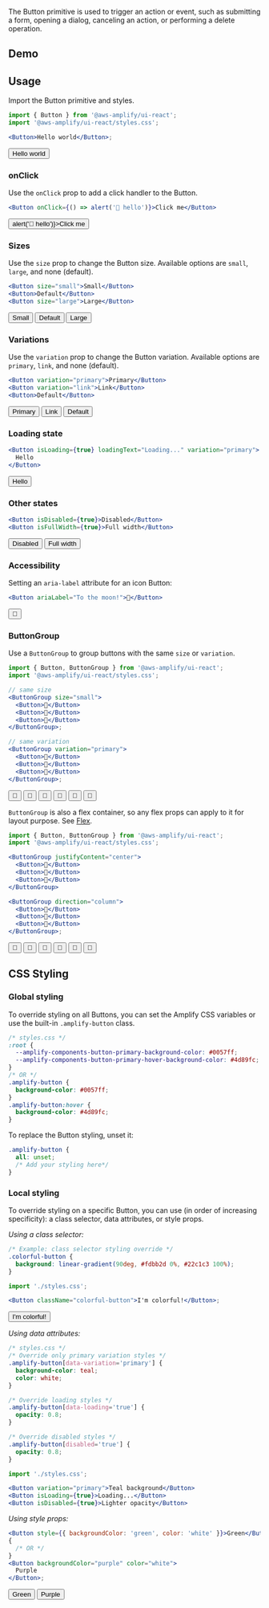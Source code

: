 

The Button primitive is used to trigger an action or event, such as submitting a form, opening a dialog, canceling an action, or performing a delete operation.

## Demo

<ButtonDemo />

## Usage

Import the Button primitive and styles.

```jsx
import { Button } from '@aws-amplify/ui-react';
import '@aws-amplify/ui-react/styles.css';

<Button>Hello world</Button>;
```

<Example>
  <Button>Hello world</Button>
</Example>

### onClick

Use the `onClick` prop to add a click handler to the Button.

```jsx
<Button onClick={() => alert('👋 hello')}>Click me</Button>
```

<Example>
  <Button onClick={() => alert('👋 hello')}>Click me</Button>
</Example>

### Sizes

Use the `size` prop to change the Button size. Available options are `small`, `large`, and none (default).

```jsx
<Button size="small">Small</Button>
<Button>Default</Button>
<Button size="large">Large</Button>
```

<Example>
  <Button size="small">Small</Button>
  <Button>Default</Button>
  <Button size="large">Large</Button>
</Example>

### Variations

Use the `variation` prop to change the Button variation. Available options are `primary`, `link`, and none (default).

```jsx
<Button variation="primary">Primary</Button>
<Button variation="link">Link</Button>
<Button>Default</Button>
```

<Example>
  <Button variation="primary">Primary</Button>
  <Button variation="link">Link</Button>
  <Button>Default</Button>
</Example>

### Loading state

```jsx
<Button isLoading={true} loadingText="Loading..." variation="primary">
  Hello
</Button>
```

<Example>
  <Button isLoading={true} loadingText="Loading..." variation="primary">
    Hello
  </Button>
</Example>

### Other states

```jsx
<Button isDisabled={true}>Disabled</Button>
<Button isFullWidth={true}>Full width</Button>
```

<Example>
  <Button isDisabled={true}>Disabled</Button>
  <Button isFullWidth={true}>Full width</Button>
</Example>

### Accessibility

Setting an `aria-label` attribute for an icon Button:

```jsx
<Button ariaLabel="To the moon!">🚀</Button>
```

<Example>
  <Button ariaLabel="To the moon!">🚀</Button>
</Example>

### ButtonGroup

Use a `ButtonGroup` to group buttons with the same `size` or `variation`.

```jsx
import { Button, ButtonGroup } from '@aws-amplify/ui-react';
import '@aws-amplify/ui-react/styles.css';

// same size
<ButtonGroup size="small">
  <Button>🚀</Button>
  <Button>🚀</Button>
  <Button>🚀</Button>
</ButtonGroup>;

// same variation
<ButtonGroup variation="primary">
  <Button>🚀</Button>
  <Button>🚀</Button>
  <Button>🚀</Button>
</ButtonGroup>;
```

<Example>
  <Flex direction="column">
    <ButtonGroup size="small">
      <Button>🚀</Button>
      <Button>🚀</Button>
      <Button>🚀</Button>
    </ButtonGroup>
    <ButtonGroup variation="primary">
      <Button>🚀</Button>
      <Button>🚀</Button>
      <Button>🚀</Button>
    </ButtonGroup>
  </Flex>
</Example>

`ButtonGroup` is also a flex container, so any flex props can apply to it for layout purpose. See [Flex](/ui/primitives/flex?platform=react).

```jsx
import { Button, ButtonGroup } from '@aws-amplify/ui-react';
import '@aws-amplify/ui-react/styles.css';

<ButtonGroup justifyContent="center">
  <Button>🚀</Button>
  <Button>🚀</Button>
  <Button>🚀</Button>
</ButtonGroup>

<ButtonGroup direction="column">
  <Button>🚀</Button>
  <Button>🚀</Button>
  <Button>🚀</Button>
</ButtonGroup>;
```

<Example>
  <Flex direction="column">
    <ButtonGroup justifyContent="center">
      <Button>🚀</Button>
      <Button>🚀</Button>
      <Button>🚀</Button>
    </ButtonGroup>
    <ButtonGroup direction="column">
      <Button>🚀</Button>
      <Button>🚀</Button>
      <Button>🚀</Button>
    </ButtonGroup>
  </Flex>
</Example>

## CSS Styling

### Global styling

To override styling on all Buttons, you can set the Amplify CSS variables or use the built-in `.amplify-button` class.

```css
/* styles.css */
:root {
  --amplify-components-button-primary-background-color: #0057ff;
  --amplify-components-button-primary-hover-background-color: #4d89fc;
}
/* OR */
.amplify-button {
  background-color: #0057ff;
}
.amplify-button:hover {
  background-color: #4d89fc;
}
```

To replace the Button styling, unset it:

```css
.amplify-button {
  all: unset;
  /* Add your styling here*/
}
```

### Local styling

To override styling on a specific Button, you can use (in order of increasing specificity): a class selector, data attributes, or style props.

_Using a class selector:_

```css
/* Example: class selector styling override */
.colorful-button {
  background: linear-gradient(90deg, #fdbb2d 0%, #22c1c3 100%);
}
```

```jsx
import './styles.css';

<Button className="colorful-button">I'm colorful!</Button>;
```

<Example>
  <Button className="colorful-button">I'm colorful!</Button>
</Example>

_Using data attributes:_

```css
/* styles.css */
/* Override only primary variation styles */
.amplify-button[data-variation='primary'] {
  background-color: teal;
  color: white;
}

/* Override loading styles */
.amplify-button[data-loading='true'] {
  opacity: 0.8;
}

/* Override disabled styles */
.amplify-button[disabled='true'] {
  opacity: 0.8;
}
```

```jsx
import './styles.css';

<Button variation="primary">Teal background</Button>
<Button isLoading={true}>Loading...</Button>
<Button isDisabled={true}>Lighter opacity</Button>
```

_Using style props:_

```jsx
<Button style={{ backgroundColor: 'green', color: 'white' }}>Green</Button>;
{
  /* OR */
}
<Button backgroundColor="purple" color="white">
  Purple
</Button>;
```

<Example>
  <Button style={{ backgroundColor: 'green', color: 'white' }}>Green</Button>
  <Button backgroundColor="purple" color="white">
    Purple
  </Button>
</Example>
